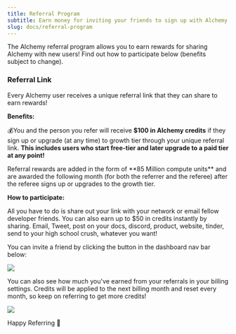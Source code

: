 ```yaml
---
title: Referral Program
subtitle: Earn money for inviting your friends to sign up with Alchemy!
slug: docs/referral-program
---
```



The Alchemy referral program allows you to earn rewards for sharing Alchemy with new users! Find out how to participate below (benefits subject to change).

### Referral Link

Every Alchemy user receives a unique referral link that they can share to earn rewards!

**Benefits:**

💰You and the person you refer will receive **$100 in Alchemy credits** if they sign up or upgrade (at any time) to growth tier through your unique referral link. **This includes users who start free-tier and later upgrade to a paid tier at any point!**

<Info title = "Referral Rewards">
  Referral rewards are added in the form of **85 Million compute units** and are awarded the following month (for both the referrer and the referee) after the referee signs up or upgrades to the growth tier.
</Info>

**How to participate:**

All you have to do is share out your link with your network or email fellow developer friends. You can also earn up to $50 in credits instantly by sharing. Email, Tweet, post on your docs, discord, product, website, tinder, send to your high school crush, whatever you want!

You can invite a friend by clicking the button in the dashboard nav bar below:

![](/images/5f1d8a2-Screenshot_2023-04-03_at_1.17.32_PM.png)

You can also see how much you've earned from your referrals in your billing settings. Credits will be applied to the next billing month and reset every month, so keep on referring to get more credits!

![](/images/24d810b-Screenshot_2023-04-03_at_12.54.53_PM.png)

Happy Referring 🎉
